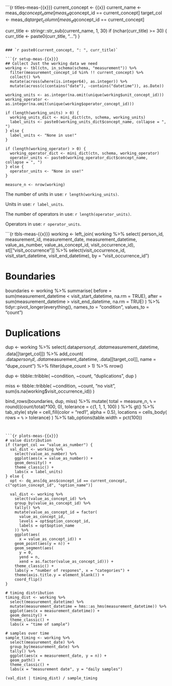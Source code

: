 ```{r titles-meas-{{x}}}
current_concept <- {{x}}
current_name <- meas_dq$concept_name[meas_dq$concept_id == current_concept]
target_col <- meas_dq$target_column[meas_dq$concept_id == current_concept]

curr_title <- stringr::str_sub(current_name, 1, 30)
if (nchar(curr_title) >= 30) {
  curr_title <- paste0(curr_title, "...")
}
```

### `r paste0(current_concept, ": ", curr_title)`

```{r setup-meas-{{x}}}
## Collect Just the working data we need
working <- tbl(ctn, in_schema(schema, "measurement")) %>%
  filter(measurement_concept_id %in% !! current_concept) %>%
  collect() %>%
  mutate(across(where(is.integer64), as.integer)) %>%
  mutate(across(c(contains("date"), -contains("datetime")), as.Date))

working_units <- as.integer(na.omit(unique(working$unit_concept_id)))
working_operator <- as.integer(na.omit(unique(working$operator_concept_id)))

if (length(working_units) > 0) {
  working_units_dict <- mini_dict(ctn, schema, working_units)
  label_units <- paste0(working_units_dict$concept_name, collapse = ", ")
} else {
  label_units <- "None in use!"
}

if (length(working_operator) > 0) {
  working_operator_dict <- mini_dict(ctn, schema, working_operator)
  operator_units <- paste0(working_operator_dict$concept_name, collapse = ", ")
} else {
  operator_units <- "None in use!"
}

measure_n <- nrow(working)
```

The number of units in use: `r length(working_units)`.

Units in use: `r label_units`.

The number of operators in use: `r length(operator_units)`.

Operators in use: `r operator_units`.

```{r tbls-meas-{{x}}}
working <- left_join(
  working %>%
    select(
      person_id,
      measurement_id,
      measurement_date,
      measurement_datetime,
      value_as_number,
      value_as_concept_id,
      visit_occurrence_id),
  st[["visit_occurrence"]] %>%
      select(visit_occurrence_id, visit_start_datetime, visit_end_datetime),
  by = "visit_occurrence_id")

# Boundaries
boundaries <- working %>%
  summarise(
    before = sum(measurement_datetime < visit_start_datetime, na.rm = TRUE),
    after = sum(measurement_datetime > visit_end_datetime, na.rm = TRUE)
  ) %>%
  tidyr::pivot_longer(everything(), names_to = "condition", values_to = "count")

# Duplications
dup <- working %>%
  select(.data$person_id, .data$measurement_datetime, .data[[target_col]]) %>%
  add_count(
    .data$person_id, .data$measurement_datetime, .data[[target_col]],
    name = "dupe_count") %>% 
  filter(dupe_count > 1) %>%
  nrow()

dup <- tibble::tribble(
  ~condition, ~count,
  "duplications", dup
)

miss <- tibble::tribble(
  ~condition, ~count,
  "no visit", sum(is.na(working$visit_occurrence_id))
)

bind_rows(boundaries, dup, miss) %>%
  mutate(
    total = measure_n,
    `%` = round((count/total)*100, 0),
    tolerance = c(1, 1, 1, 100)
  ) %>%
  gt() %>%
  tab_style(
    style = cell_fill(color = "red1", alpha = 0.5),
    locations = cells_body(
      rows = `%` > tolerance)
  ) %>%
  tab_options(table.width = pct(100))
```


```{r plots-meas-{{x}}}
# value distribution
if (target_col == "value_as_number") {
  val_dist <- working %>%
    select(value_as_number) %>%
    ggplot(aes(x = value_as_number)) +
    geom_density() +
    theme_classic() +
    labs(x = label_units)
} else {
  opt <- dq_ans[dq_ans$concept_id == current_concept, c("option_concept_id", "option_name")]
  
  val_dist <- working %>%
    select(value_as_concept_id) %>%
    group_by(value_as_concept_id) %>%
    tally() %>%
    mutate(value_as_concept_id = factor(
      value_as_concept_id,
      levels = opt$option_concept_id,
      labels = opt$option_name
    )) %>%
    ggplot(aes(
      x = value_as_concept_id)) +
    geom_point(aes(y = n)) +
    geom_segment(aes(
      y = 0,
      yend = n,
      xend = as.factor(value_as_concept_id))) +
    theme_classic() +
    labs(y = "number of respones", x = "categories") +
    theme(axis.title.y = element_blank()) +
    coord_flip()
}

# timing distribution
timing_dist <- working %>%
  select(measurement_datetime) %>%
  mutate(measurement_datetime = hms::as_hms(measurement_datetime)) %>%
  ggplot(aes(x = measurement_datetime)) +
  geom_density() +
  theme_classic() +
  labs(x = "time of sample")

# samples over time
sample_timing <- working %>%
  select(measurement_date) %>%
  group_by(measurement_date) %>%
  tally() %>%
  ggplot(aes(x = measurement_date, y = n)) +
  geom_path() +
  theme_classic() +
  labs(x = "measurement date", y = "daily samples")

(val_dist | timing_dist) / sample_timing
```
